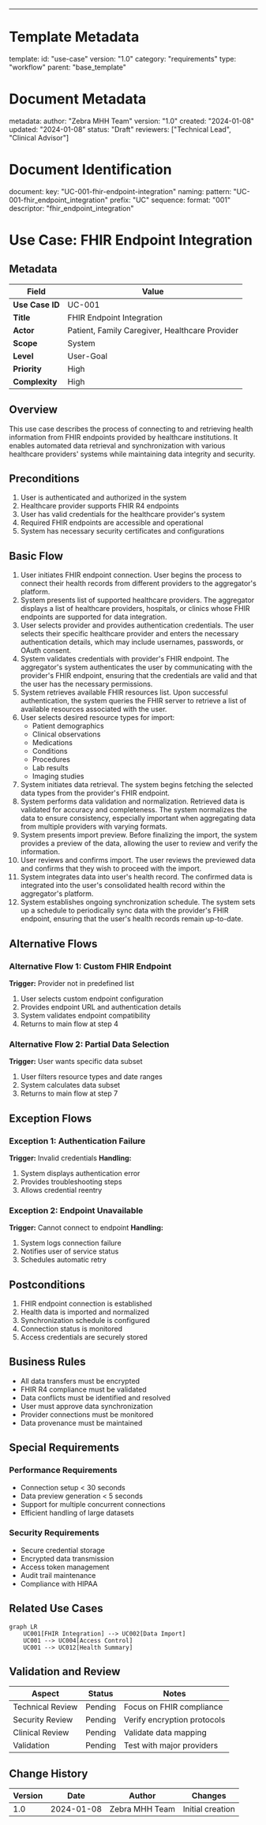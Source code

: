 ---
# Template Metadata
template:
  id: "use-case"
  version: "1.0"
  category: "requirements"
  type: "workflow"
  parent: "base_template"

# Document Metadata
metadata:
  author: "Zebra MHH Team"
  version: "1.0"
  created: "2024-01-08"
  updated: "2024-01-08"
  status: "Draft"
  reviewers: ["Technical Lead", "Clinical Advisor"]

# Document Identification
document:
  key: "UC-001-fhir-endpoint-integration"
  naming:
    pattern: "UC-001-fhir_endpoint_integration"
    prefix: "UC"
    sequence:
      format: "001"
    descriptor: "fhir_endpoint_integration"

# Use Case: FHIR Endpoint Integration

## Metadata
| Field | Value |
|-------|-------|
| **Use Case ID** | UC-001 |
| **Title** | FHIR Endpoint Integration |
| **Actor** | Patient, Family Caregiver, Healthcare Provider |
| **Scope** | System |
| **Level** | User-Goal |
| **Priority** | High |
| **Complexity** | High |

## Overview
This use case describes the process of connecting to and retrieving health information from FHIR endpoints provided by healthcare institutions. It enables automated data retrieval and synchronization with various healthcare providers' systems while maintaining data integrity and security.

## Preconditions
1. User is authenticated and authorized in the system
2. Healthcare provider supports FHIR R4 endpoints
3. User has valid credentials for the healthcare provider's system
4. Required FHIR endpoints are accessible and operational
5. System has necessary security certificates and configurations

## Basic Flow
1. User initiates FHIR endpoint connection. User begins the process to connect their health records from different providers to the aggregator's platform.
2. System presents list of supported healthcare providers. The aggregator displays a list of healthcare providers, hospitals, or clinics whose FHIR endpoints are supported for data integration.
3. User selects provider and provides authentication credentials. The user selects their specific healthcare provider and enters the necessary authentication details, which may include usernames, passwords, or OAuth consent.
4. System validates credentials with provider's FHIR endpoint. The aggregator's system authenticates the user by communicating with the provider's FHIR endpoint, ensuring that the credentials are valid and that the user has the necessary permissions.
5. System retrieves available FHIR resources list. Upon successful authentication, the system queries the FHIR server to retrieve a list of available resources associated with the user.
6. User selects desired resource types for import:
   - Patient demographics
   - Clinical observations
   - Medications
   - Conditions
   - Procedures
   - Lab results
   - Imaging studies
7. System initiates data retrieval. The system begins fetching the selected data types from the provider's FHIR endpoint. 
8. System performs data validation and normalization. Retrieved data is validated for accuracy and completeness. The system normalizes the data to ensure consistency, especially important when aggregating data from multiple providers with varying formats.
9. System presents import preview. Before finalizing the import, the system provides a preview of the data, allowing the user to review and verify the information.
10. User reviews and confirms import. The user reviews the previewed data and confirms that they wish to proceed with the import. 
11. System integrates data into user's health record. The confirmed data is integrated into the user's consolidated health record within the aggregator's platform.
12. System establishes ongoing synchronization schedule. The system sets up a schedule to periodically sync data with the provider's FHIR endpoint, ensuring that the user's health records remain up-to-date.



## Alternative Flows

### Alternative Flow 1: Custom FHIR Endpoint
**Trigger:** Provider not in predefined list
1. User selects custom endpoint configuration
2. Provides endpoint URL and authentication details
3. System validates endpoint compatibility
4. Returns to main flow at step 4

### Alternative Flow 2: Partial Data Selection
**Trigger:** User wants specific data subset
1. User filters resource types and date ranges
2. System calculates data subset
3. Returns to main flow at step 7

## Exception Flows

### Exception 1: Authentication Failure
**Trigger:** Invalid credentials
**Handling:**
1. System displays authentication error
2. Provides troubleshooting steps
3. Allows credential reentry

### Exception 2: Endpoint Unavailable
**Trigger:** Cannot connect to endpoint
**Handling:**
1. System logs connection failure
2. Notifies user of service status
3. Schedules automatic retry

## Postconditions
1. FHIR endpoint connection is established
2. Health data is imported and normalized
3. Synchronization schedule is configured
4. Connection status is monitored
5. Access credentials are securely stored

## Business Rules
- All data transfers must be encrypted
- FHIR R4 compliance must be validated
- Data conflicts must be identified and resolved
- User must approve data synchronization
- Provider connections must be monitored
- Data provenance must be maintained

## Special Requirements

### Performance Requirements
- Connection setup < 30 seconds
- Data preview generation < 5 seconds
- Support for multiple concurrent connections
- Efficient handling of large datasets

### Security Requirements
- Secure credential storage
- Encrypted data transmission
- Access token management
- Audit trail maintenance
- Compliance with HIPAA

## Related Use Cases
```mermaid
graph LR
    UC001[FHIR Integration] --> UC002[Data Import]
    UC001 --> UC004[Access Control]
    UC001 --> UC012[Health Summary]
```

## Validation and Review
| Aspect | Status | Notes |
|--------|--------|-------|
| Technical Review | Pending | Focus on FHIR compliance |
| Security Review | Pending | Verify encryption protocols |
| Clinical Review | Pending | Validate data mapping |
| Validation | Pending | Test with major providers |

## Change History
| Version | Date | Author | Changes |
|---------|------|--------|----------|
| 1.0 | 2024-01-08 | Zebra MHH Team | Initial creation |
